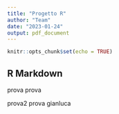 ```yaml
---
title: "Progetto R"
author: "Team"
date: "2023-01-24"
output: pdf_document
---
```


```r
knitr::opts_chunk$set(echo = TRUE)
```

## R Markdown
prova prova

prova2
prova gianluca